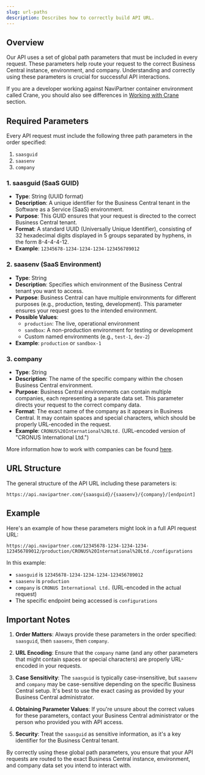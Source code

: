 ---
slug: url-paths
description: Describes how to correctly build API URL.
---

## Overview

Our API uses a set of global path parameters that must be included in every request. These parameters help route your request to the correct Business Central instance, environment, and company. Understanding and correctly using these parameters is crucial for successful API interactions.

<Note>If you are a developer working against NaviPartner container environment called Crane, you should also see differences in [Working with Crane](/crane) section.</Note>

## Required Parameters

Every API request must include the following three path parameters in the order specified:

1. `saasguid`
2. `saasenv`
3. `company`

### 1. saasguid (SaaS GUID)

- **Type**: String (UUID format)
- **Description**: A unique identifier for the Business Central tenant in the Software as a Service (SaaS) environment.
- **Purpose**: This GUID ensures that your request is directed to the correct Business Central tenant.
- **Format**: A standard UUID (Universally Unique Identifier), consisting of 32 hexadecimal digits displayed in 5 groups separated by hyphens, in the form 8-4-4-4-12.
- **Example**: `12345678-1234-1234-1234-123456789012`

### 2. saasenv (SaaS Environment)

- **Type**: String
- **Description**: Specifies which environment of the Business Central tenant you want to access.
- **Purpose**: Business Central can have multiple environments for different purposes (e.g., production, testing, development). This parameter ensures your request goes to the intended environment.
- **Possible Values**:
  - `production`: The live, operational environment
  - `sandbox`: A non-production environment for testing or development
  - Custom named environments (e.g., `test-1`, `dev-2`)
- **Example**: `production` or `sandbox-1`

### 3. company

- **Type**: String
- **Description**: The name of the specific company within the chosen Business Central environment.
- **Purpose**: Business Central environments can contain multiple companies, each representing a separate data set. This parameter directs your request to the correct company data.
- **Format**: The exact name of the company as it appears in Business Central. It may contain spaces and special characters, which should be properly URL-encoded in the request.
- **Example**: `CRONUS%20International%20Ltd.` (URL-encoded version of "CRONUS International Ltd.")

<Note>More information how to work with companies can be found [here](/systemservices/companies).</Note>

## URL Structure

The general structure of the API URL including these parameters is:

```
https://api.navipartner.com/{saasguid}/{saasenv}/{company}/[endpoint]
```

## Example

Here's an example of how these parameters might look in a full API request URL:

```
https://api.navipartner.com/12345678-1234-1234-1234-123456789012/production/CRONUS%20International%20Ltd./configurations
```

In this example:
- `saasguid` is `12345678-1234-1234-1234-123456789012`
- `saasenv` is `production`
- `company` is `CRONUS International Ltd.` (URL-encoded in the actual request)
- The specific endpoint being accessed is `configurations`


## Important Notes

1. **Order Matters**: Always provide these parameters in the order specified: `saasguid`, then `saasenv`, then `company`.

2. **URL Encoding**: Ensure that the `company` name (and any other parameters that might contain spaces or special characters) are properly URL-encoded in your requests.

3. **Case Sensitivity**: The `saasguid` is typically case-insensitive, but `saasenv` and `company` may be case-sensitive depending on the specific Business Central setup. It's best to use the exact casing as provided by your Business Central administrator.

4. **Obtaining Parameter Values**: If you're unsure about the correct values for these parameters, contact your Business Central administrator or the person who provided you with API access.

5. **Security**: Treat the `saasguid` as sensitive information, as it's a key identifier for the Business Central tenant.

By correctly using these global path parameters, you ensure that your API requests are routed to the exact Business Central instance, environment, and company data set you intend to interact with.
